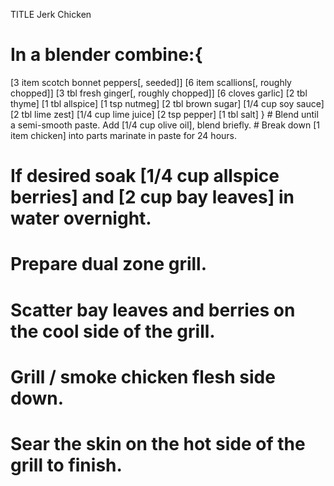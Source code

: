 TITLE Jerk Chicken

# In a blender combine:{
[3 item scotch bonnet peppers[, seeded]]
[6 item scallions[, roughly chopped]]
[3 tbl fresh ginger[, roughly chopped]]
[6 cloves garlic]
[2 tbl thyme]
[1 tbl allspice]
[1 tsp nutmeg]
[2 tbl brown sugar]
[1/4 cup soy sauce]
[2 tbl lime zest]
[1/4 cup lime juice]
[2 tsp pepper]
[1 tbl salt]
}
# Blend until a semi-smooth paste. Add [1/4 cup olive oil], blend briefly.
# Break down [1 item chicken] into parts marinate in paste for 24 hours.

# If desired soak [1/4 cup allspice berries] and [2 cup bay leaves] in water overnight.
# Prepare dual zone grill.
# Scatter bay leaves and berries on the cool side of the grill. 
# Grill / smoke chicken flesh side down. 
# Sear the skin on the hot side of the grill to finish.